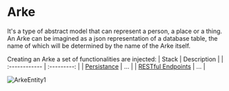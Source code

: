 # Arke
It's a type of abstract model that can represent a person, a place or a thing. An Arke can be imagined as a json
representation of a database table, the name of which will be determined by the name of the Arke itself.

Creating an Arke a set of functionalities are injected:
| Stack        | Description |
| :------------ | :---------: |
| [Persistance](/docs/think-arke/entities/arke/persistance) | ... |
| [RESTful Endpoints](/docs/think-arke/entities/arke/endpoints) | ... |

![ArkeEntity1](/entities/entity_arke_1.png)

